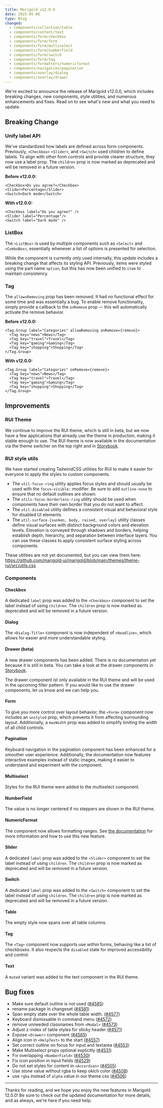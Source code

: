 ```yaml
---
title: Marigold v12.0.0
date: 2025-05-08
type: Blog
changed:
  - components/collection/table
  - components/content/text
  - components/form/checkbox
  - components/form/form
  - components/form/multiselect
  - components/form/numberfield
  - components/form/switch
  - components/form/tag
  - components/formatters/numericformat
  - components/navigation/pagination
  - components/overlay/dialog
  - components/overlay/drawer
---
```


We're excited to announce the release of Marigold v12.0.0, which includes breaking changes, new components, style utilities, and numerous enhancements and fixes. Read on to see what's new and what you need to update.

## Breaking Change

### Unify label API

We've standardized how labels are defined across form components. Previously, `<Checkbox>` `<Slider>`, and `<Switch>` used children to define labels. To align with other form controls and provide clearer structure, they now use a label prop. The `children` prop is now marked as deprecated and will be removed in a future version.

**Before v12.0.0:**

```tsx
<Checkbox>Do you agree?</Checkbox>
<Slider>Percentage</Slider>
<Switch>Dark mode</Switch>
```

**With v12.0.0:**

```tsx
<Checkbox label="Do you agree?" />
<Slider label="Percentage"/>
<Switch label="Dark mode" />
```

### ListBox

The `<ListBox>` is used by multiple components such as `<Select>` and `<ComboBox>`, essentially whenever a list of options is presented for selection.

While the component is currently only used internally, this update includes a breaking change that affects its styling API. Previously, items were styled using the part name `option`, but this has now been unified to `item` to maintain consistency.

### Tag

The `allowsRemoving` prop has been removed. It had no functional effect for some time and was essentially a bug. To enable remove functionality, simply provide a callback to the `onRemove` prop — this will automatically activate the remove behavior.

**Before v12.0.0:**

```tsx
<Tag.Group label="Categories" allowRemoving onRemove={remove}>
  <Tag key="news">News</Tag>
  <Tag key="travel">Travel</Tag>
  <Tag key="gaming">Gaming</Tag>
  <Tag key="shopping">Shopping</Tag>
</Tag.Group>
```

**With v12.0.0:**

```tsx
<Tag.Group label="Categories" onRemove={remove}>
  <Tag key="news">News</Tag>
  <Tag key="travel">Travel</Tag>
  <Tag key="gaming">Gaming</Tag>
  <Tag key="shopping">Shopping</Tag>
</Tag.Group>
```

## Improvements

### RUI Theme

We continue to improve the RUI theme, which is still in beta, but we now have a few applications that already use the theme in production, making it stable enough to use. The RUI theme is now available in the documentation via the theme switcher on the top right and in [Storybook](https://marigold-latest.vercel.app/?path=%2Fstory%2Fcomponents-accordion--basic&globals=theme%3Arui).

### RUI style utils

We have started creating TailwindCSS utilities for RUI to make it easier for everyone to apply the styles to custom components.

- The `util-focus-ring` utility applies focus styles and should usually be used with the `focus-visible:` modifier. Be sure to add `outline-none` to ensure that no default outlines are shown.
- The `utils-focus-borderless-ring` utility should be used when components have their own border that you do not want to affect.
- The `util-disabled` utility defines a consistent visual and behavioral style for disabled UI elements.
- The `util-surface-{sunken, body, raised, overlay}` utility classes define visual surfaces with distinct background colors and elevation levels. Elevation is conveyed through shadows and borders, helping establish depth, hierarchy, and separation between interface layers. You can use these classes to apply consistent surface styling across components.

These utilities are not yet documented, but you can view them here: https://github.com/marigold-ui/marigold/blob/main/themes/theme-rui/src/utils.css

### Components

#### Checkbox

A dedicated `label` prop was added to the `<Checkbox>` component to set the label instead of using `children`. The `children` prop is now marked as deprecated and will be removed in a future version.

#### Dialog

The `<Dialog.Title>` component is now independent of `<Headline>`, which allows for easier and more understandable styling.

#### Drawer (beta)

A new drawer components has been added. There is no documentation yet because it is still in beta. You can take a look at the drawer components in [Storybook](https://marigold-latest.vercel.app/?path=%2Fstory%2Fcomponents-drawer--basic&globals=theme%3Arui).

The drawer component ist only available in the RUI theme and will be used in the upcoming filter pattern. If you would like to use the drawer components, let us know and we can help you.

#### Form

To give you more control over layout behavior, the `<Form>` component now includes an `unstyled` prop, which prevents it from affecting surrounding layout. Additionally, a `maxWidth` prop was added to simplify limiting the width of all child controls.

#### Pagination

Keyboard navigation in the pagination component has been enhanced for a smoother user experience. Additionally, the documentation now features interactive examples instead of static images, making it easier to understand and experiment with the component.

#### Multiselect

Styles for the RUI theme were added to the multiselect component.

#### NumberField

The value is no longer centered if no steppers are shown in the RUI theme.

#### NumericFormat

The component now allows formatting ranges. See [the documentation](/components/formatters/numericformat#formatting-ranges) for more information and how to use this new feature.

#### Slider

A dedicated `label` prop was added to the `<Slider>` component to set the label instead of using `children`. The `children` prop is now marked as deprecated and will be removed in a future version.

#### Switch

A dedicated `label` prop was added to the `<Switch>` component to set the label instead of using `children`. The `children` prop is now marked as deprecated and will be removed in a future version.

#### Table

The empty style now spans over all table columns.

#### Tag

The `<Tag>` component now supports use within forms, behaving like a list of checkboxes. It also respects the `disabled` state for improved accessibility and control.

#### Text

A `muted` variant was added to the text component in the RUI theme.

## Bug fixes

- Make sure default outline is not used ([#4585](https://github.com/marigold-ui/marigold/pull/4585))
- rename package in changeset ([#4581](https://github.com/marigold-ui/marigold/pull/4581))
- Span empty state over the whole table width. ([#4577](https://github.com/marigold-ui/marigold/pull/4577))
- Keyboard dismissable in command menu ([#4572](https://github.com/marigold-ui/marigold/pull/4572))
- remove unneeded classnames from `<Modal>` ([#4573](https://github.com/marigold-ui/marigold/pull/4573))
- Adjust z-index of table styles for sticky header ([#4571](https://github.com/marigold-ui/marigold/pull/4571))
- Expose `<Drawer>` component ([#4565](https://github.com/marigold-ui/marigold/pull/4565))
- Align icon in `<HelpText>` to the start ([#4557](https://github.com/marigold-ui/marigold/pull/4557))
- Set correct outline on focus for input and textarea ([#4553](https://github.com/marigold-ui/marigold/pull/4553))
- Make Multiselect props optional explicitly ([#4531](https://github.com/marigold-ui/marigold/pull/4531))
- Fix overlapping `<NumberField>` ([#4530](https://github.com/marigold-ui/marigold/pull/4530))
- Fix icon position in input fields ([#4529](https://github.com/marigold-ui/marigold/pull/4529))
- Do not set styles for content in `<Accordion>` ([#4505](https://github.com/marigold-ui/marigold/pull/4505))
- Use stone value without rgba to keep oklch color ([#4508](https://github.com/marigold-ui/marigold/pull/4508))
- use `rgba` instead of `alpha` value in our theme.css ([#4506](https://github.com/marigold-ui/marigold/pull/4506))

---

Thanks for reading, and we hope you enjoy the new features in Marigold 12.0.0! Be sure to check out the updated documentation for more details, and as always, we're here if you need help.
